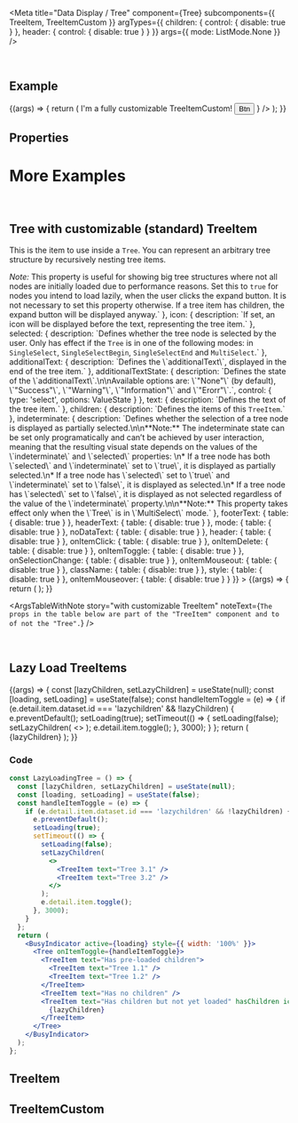 
<Meta
  title="Data Display / Tree"
  component={Tree}
  subcomponents={{ TreeItem, TreeItemCustom }}
  argTypes={{
    children: { control: { disable: true } },
    header: { control: { disable: true } }
  }}
  args={{
    mode: ListMode.None
  }}
/>

<DocsHeader since="0.10.0" />

<br />

## Example

<Canvas>
  <Story name="Default">
    {(args) => {
      return (
        <Tree {...args}>
          <TreeItem expanded text="Tree 1" icon={pasteIcon} selected>
            <TreeItem expanded text="Tree 1.1" selected>
              <TreeItem text="Tree 1.1.1" />
              <TreeItem text="Tree 1.1.2" />
            </TreeItem>
          </TreeItem>
          <TreeItem text="Tree 2" icon={copyIcon}>
            <TreeItem text="Tree 2.1">
              <TreeItem text="Tree 2.1.1" />
              <TreeItem text="Tree 2.1.2">
                <TreeItem text="Tree 2.1.2.1" />
                <TreeItem text="Tree 2.1.2.2" />
                <TreeItem text="Tree 2.1.2.3" />
                <TreeItem text="Tree 2.1.2.5" />
              </TreeItem>
            </TreeItem>
            <TreeItem text="Tree 2.2" />
          </TreeItem>
          <TreeItem text="Tree 3 (no icon)" />
          <TreeItemCustom
            content={
              <div style={{ display: 'flex', alignItems: 'center' }}>
                <Icon name={sunIcon} style={{ marginInlineEnd: '2rem' }} />
                <Text>I'm a fully customizable TreeItemCustom!</Text>
                <Button>Btn</Button>
                <Icon name={sunIcon} style={{ marginInlineStart: '2rem' }} />
              </div>
            }
          />
        </Tree>
      );
    }}
  </Story>
</Canvas>

## Properties

<ArgsTableWithNote story="." />

<Description />

<TreeMethods />

# More Examples

<br />

## Tree with customizable (standard) TreeItem

This is the item to use inside a <code>Tree</code>. You can represent an arbitrary tree structure by recursively nesting
tree items.

<Canvas>
  <Story
    name="with customizable TreeItem"
    args={{
      expanded: true,
      hasChildren: true,
      icon: { wrenchIcon },
      selected: false,
      text: 'Customizable TreeItem',
      additionalText: 'Additional Text',
      additionalTextState: ValueState.None,
      indeterminate: false
    }}
    argTypes={{
      expanded: {
        description: `Defines whether the tree node is expanded or collapsed. Only has visual effect for tree nodes with children.`
      },
      hasChildren: {
        description: `Defines whether the tree node has children, even if currently no other tree nodes are slotted inside. <br> <i>Note:</i> This property is useful for showing big tree structures where not all nodes are initially loaded due to performance reasons. Set this to <code>true</code> for nodes you intend to load lazily, when the user clicks the expand button. It is not necessary to set this property otherwise. If a tree item has children, the expand button will be displayed anyway.`
      },
      icon: { description: `If set, an icon will be displayed before the text, representing the tree item.` },
      selected: {
        description: `Defines whether the tree node is selected by the user. Only has effect if the <code>Tree</code> is in one of the following modes: in <code>SingleSelect</code>, <code>SingleSelectBegin</code>, <code>SingleSelectEnd</code> and <code>MultiSelect</code>.`
      },
      additionalText: { description: `Defines the \`additionalText\`, displayed in the end of the tree item.` },
      additionalTextState: {
        description: `Defines the state of the \`additionalText\`.\n\nAvailable options are: \`"None"\` (by default), \`"Success"\`, \`"Warning"\`, \`"Information"\` and \`"Erorr"\`.`,
        control: { type: 'select', options: ValueState }
      },
      text: { description: `Defines the text of the tree item.` },
      children: { description: `Defines the items of this <code>TreeItem</code>.` },
      indeterminate: {
        description: `Defines whether the selection of a tree node is displayed as partially selected.\n\n**Note:** The indeterminate state can be set only programatically and can’t be achieved by user interaction, meaning that the resulting visual state depends on the values of the \`indeterminate\` and \`selected\` properties: \n* If a tree node has both \`selected\` and \`indeterminate\` set to \`true\`, it is displayed as partially selected.\n*   If a tree node has \`selected\` set to \`true\` and \`indeterminate\` set to \`false\`, it is displayed as selected.\n*   If a tree node has \`selected\` set to \`false\`, it is displayed as not selected regardless of the value of the \`indeterminate\` property.\n\n**Note:** This property takes effect only when the \`Tree\` is in \`MultiSelect\` mode.`
      },
      footerText: { table: { disable: true } },
      headerText: { table: { disable: true } },
      mode: { table: { disable: true } },
      noDataText: { table: { disable: true } },
      header: { table: { disable: true } },
      onItemClick: { table: { disable: true } },
      onItemDelete: { table: { disable: true } },
      onItemToggle: { table: { disable: true } },
      onSelectionChange: { table: { disable: true } },
      onItemMouseout: { table: { disable: true } },
      className: { table: { disable: true } },
      style: { table: { disable: true } },
      onItemMouseover: { table: { disable: true } }
    }}
  >
    {(args) => {
      return (
        <Tree>
          <TreeItem {...args}>
            <TreeItem expanded text="Tree 1.1" selected>
              <TreeItem text="Tree 1.1.1" />
              <TreeItem text="Tree 1.1.2" />
            </TreeItem>
          </TreeItem>
        </Tree>
      );
    }}
  </Story>
</Canvas>

<ArgsTableWithNote
  story="with customizable TreeItem"
  noteText={`The props in the table below are part of the "TreeItem" component and to of not the "Tree".`}
/>

<br />

## Lazy Load TreeItems

<Canvas>
  <Story name="Lazy Loading">
    {(args) => {
      const [lazyChildren, setLazyChildren] = useState(null);
      const [loading, setLoading] = useState(false);
      const handleItemToggle = (e) => {
        if (e.detail.item.dataset.id === 'lazychildren' && !lazyChildren) {
          e.preventDefault();
          setLoading(true);
          setTimeout(() => {
            setLoading(false);
            setLazyChildren(
              <>
                <TreeItem text="Tree 3.1" />
                <TreeItem text="Tree 3.2" />
              </>
            );
            e.detail.item.toggle();
          }, 3000);
        }
      };
      return (
        <BusyIndicator active={loading} style={{ width: '100%' }}>
          <Tree {...args} onItemToggle={handleItemToggle}>
            <TreeItem text="Has pre-loaded children">
              <TreeItem text="Tree 1.1" />
              <TreeItem text="Tree 1.2" />
            </TreeItem>
            <TreeItem text="Has no children" />
            <TreeItem text="Has children but not yet loaded" hasChildren icon={dlCloutIcon} data-id="lazychildren">
              {lazyChildren}
            </TreeItem>
          </Tree>
        </BusyIndicator>
      );
    }}
  </Story>
</Canvas>

### Code

```jsx
const LazyLoadingTree = () => {
  const [lazyChildren, setLazyChildren] = useState(null);
  const [loading, setLoading] = useState(false);
  const handleItemToggle = (e) => {
    if (e.detail.item.dataset.id === 'lazychildren' && !lazyChildren) {
      e.preventDefault();
      setLoading(true);
      setTimeout(() => {
        setLoading(false);
        setLazyChildren(
          <>
            <TreeItem text="Tree 3.1" />
            <TreeItem text="Tree 3.2" />
          </>
        );
        e.detail.item.toggle();
      }, 3000);
    }
  };
  return (
    <BusyIndicator active={loading} style={{ width: '100%' }}>
      <Tree onItemToggle={handleItemToggle}>
        <TreeItem text="Has pre-loaded children">
          <TreeItem text="Tree 1.1" />
          <TreeItem text="Tree 1.2" />
        </TreeItem>
        <TreeItem text="Has no children" />
        <TreeItem text="Has children but not yet loaded" hasChildren icon={dlCloutIcon} data-id="lazychildren">
          {lazyChildren}
        </TreeItem>
      </Tree>
    </BusyIndicator>
  );
};
```

<SubcomponentsSection />

## TreeItem

<TreeItemDescription />

## TreeItemCustom

<TreeItemCustomDescription />

<Footer />

